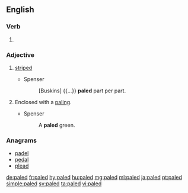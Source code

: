==English==

===Verb===
{{head|en}}

# {{en-past of|pale}}

===Adjective===
{{en-adj}}

# {{context|obsolete|lang=en}} [[striped]]
#* Spenser
#*: [Buskins] {{...}} '''paled''' part per part.
# {{context|obsolete|lang=en}} Enclosed with a [[paling]].
#* Spenser
#*: A '''paled''' green.

===Anagrams===
* [[padel#English|padel]]
* [[pedal#English|pedal]]
* [[plead#English|plead]]

[[de:paled]]
[[fr:paled]]
[[hy:paled]]
[[hu:paled]]
[[mg:paled]]
[[ml:paled]]
[[ja:paled]]
[[pt:paled]]
[[simple:paled]]
[[sv:paled]]
[[ta:paled]]
[[vi:paled]]